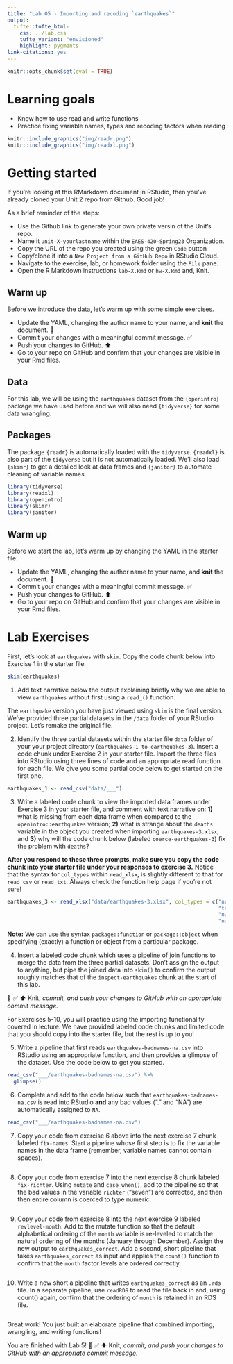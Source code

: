 ```yaml
---
title: "Lab 05 - Importing and recoding `earthquakes`"
output: 
  tufte::tufte_html:
    css: ../lab.css
    tufte_variant: "envisioned"
    highlight: pygments
link-citations: yes
---
```


```r
knitr::opts_chunk$set(eval = TRUE)
```

# Learning goals

-   Know how to use read and write functions
-   Practice fixing variable names, types and recoding factors when reading

```r
knitr::include_graphics("img/readr.png")
knitr::include_graphics("img/readxl.png")
```

# Getting started

If you're looking at this RMarkdown document in RStudio, then you've already cloned your Unit 2 repo from Github.
Good job!

As a brief reminder of the steps:

-   Use the Github link to generate your own private versin of the Unit's repo.
-   Name it `unit-X-yourlastname` within the `EAES-420-Spring23` Organization.
-   Copy the URL of the repo you created using the green `Code` button
-   Copy/clone it into a `New Project from a GitHub Repo` in RStudio Cloud.
-   Navigate to the exercise, lab, or homework folder using the `File` pane.
-   Open the R Markdown instructions `lab-X.Rmd` or `hw-X.Rmd` and, Knit.

## Warm up

Before we introduce the data, let's warm up with some simple exercises.

-   Update the YAML, changing the author name to your name, and **knit** the document. 🧶
-   Commit your changes with a meaningful commit message. ✅
-   Push your changes to GitHub.️ ⬆️
-   Go to your repo on GitHub and confirm that your changes are visible in your Rmd files.

## Data

For this lab, we will be using the `earthquakes` dataset from the `{openintro}` package we have used before and we will also need `{tidyverse}` for some data wrangling.

## Packages

The package `{readr}` is automatically loaded with the `tidyverse`.
`{readxl}` is also part of the `tidyverse` but it is not automatically loaded.
We'll also load `{skimr}` to get a detailed look at data frames and `{janitor}` to automate cleaning of variable names.

```r
library(tidyverse)
library(readxl)
library(openintro)
library(skimr)
library(janitor)
```

## Warm up

Before we start the lab, let's warm up by changing the YAML in the starter file:

-   Update the YAML, changing the author name to your name, and **knit** the document. 🧶
-   Commit your changes with a meaningful commit message. ✅
-   Push your changes to GitHub.️ ⬆️
-   Go to your repo on GitHub and confirm that your changes are visible in your Rmd files.

# Lab Exercises

First, let's look at `earthquakes` with `skim`.
Copy the code chunk below into Exercise 1 in the starter file.

```r
skim(earthquakes)
```

1.  Add text narrative below the output explaining briefly why we are able to view `earthquakes` without first using a `read_()` function.

The `earthquake` version you have just viewed using `skim` is the final version.
We've provided three partial datasets in the `/data` folder of your RStudio project.
Let's remake the original file.

2.  Identify the three partial datasets within the starter file `data` folder of your your project directory (`earthquakes-1 to earthquakes-3`). Insert a code chunk under Exercise 2 in your starter file. Import the three files into RStudio using three lines of code and an appropriate read function for each file. We give you some partial code below to get started on the first one.

```r
earthquakes_1 <- read_csv("data/___")
```

3.  Write a labeled code chunk to view the imported data frames under Exercise 3 in your starter file, and comment with text narrative on: **1)** what is missing from each data frame when compared to the `openintro::earthquakes` version; **2)** what is strange about the `deaths` variable in the object you created when importing `earthquakes-3.xlsx`; and **3)** why will the code chunk below (labeled `coerce-earthquakes-3`) fix the problem with `deaths`?

**After you respond to these three prompts, make sure you copy the code chunk into your starter file under your responses to exercise 3.** Notice that the syntax for `col_types` within `read_xlsx`, is slightly different to that for `read_csv` or `read_txt`.
Always check the function help page if you're not sure!

```r
earthquakes_3 <- read_xlsx("data/earthquakes-3.xlsx", col_types = c("numeric", 
                                                                    "text",
                                                                    "numeric",
                                                                    "numeric"))
```

**Note:** We can use the syntax `package::function` or `package::object` when specifying (exactly) a function or object from a particular package.

4.  Insert a labeled code chunk which uses a pipeline of join functions to merge the data from the three partial datasets. Don't assign the output to anything, but pipe the joined data into `skim()` to confirm the output roughly matches that of the `inspect-earthquakes` chunk at the start of this lab.

🧶 ✅ ⬆️ Knit, *commit, and push your changes to GitHub with an appropriate commit message.*

For Exercises 5-10, you will practice using the importing functionality covered in lecture.
We have provided labeled code chunks and limited code that you should copy into the starter file, but the rest is up to you!

5.  Write a pipeline that first reads `earthquakes-badnames-na.csv` into RStudio using an appropriate function, and then provides a glimpse of the dataset. Use the code below to get you started.

```r
read_csv("___/earthquakes-badnames-na.csv") %>% 
  glimpse()
```

6.  Complete and add to the code below such that `earthquakes-badnames-na.csv` is read into RStudio **and** any bad values ("." and "NA") are automatically assigned to `NA`.

```r
read_csv("___/earthquakes-badnames-na.csv") 
```

7.  Copy your code from exercise 6 above into the next exercise 7 chunk labeled `fix-names`. Start a pipeline whose first step is to fix the variable names in the data frame (remember, variable names cannot contain spaces).

```r

```

8.  Copy your code from exercise 7 into the next exercise 8 chunk labeled `fix-richter`. Using `mutate` and `case_when()`, add to the pipeline so that the bad values in the variable `richter` ("seven") are corrected, and then then entire column is coerced to type numeric.

```r

```

9.  Copy your code from exercise 8 into the next exercise 9 labeled `revlevel-month`. Add to the mutate function so that the default alphabetical ordering of the `month` variable is re-leveled to match the natural ordering of the months (January through December). Assign the new output to `earthquakes_correct`. Add a second, short pipeline that takes `earthquakes_correct` as input and applies the `count()` function to confirm that the `month` factor levels are ordered correctly.

```r

```

10. Write a new short a pipeline that writes `earthquakes_correct` as an `.rds` file. In a separate pipeline, use `readRDS` to read the file back in and, using count() again, confirm that the ordering of `month` is retained in an RDS file.

```r

```

Great work!
You just built an elaborate pipeline that combined importing, wrangling, and writing functions!

You are finished with Lab 5!
🧶 ✅ ⬆️ Knit, *commit, and push your changes to GitHub with an appropriate commit message.*
